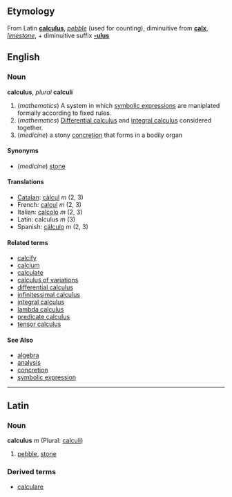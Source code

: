 ==Etymology==
From Latin '''[[calculus]]''', ''[[pebble]]'' (used for counting), diminuitive from '''[[calx]]''', ''[[limestone]]'', + diminuitive suffix '''[[-ulus]]'''

==English==

===Noun===
'''calculus''', ''plural'' '''calculi'''

# (''mathematics'') A system in which [[symbolic expression]]s are maniplated formally according to fixed rules.
# (''mathematics'') [[differential calculus|Differential calculus]] and [[integral calculus]] considered together.
# (''medicine'') a stony [[concretion]] that forms in a bodily organ

====Synonyms====
*(''medicine'') [[stone]]

====Translations====
*[[Catalan]]: [[càlcul]] ''m'' (2, 3)
*French: [[calcul]] ''m'' (2, 3)
*Italian: [[calcolo]] ''m'' (2, 3)
*Latin: calculus ''m'' (3)
*Spanish: [[cálculo]] ''m'' (2, 3)

====Related terms====
*[[calcify]]
*[[calcium]]
*[[calculate]]
*[[calculus of variations]]
*[[differential calculus]]
*[[infinitessimal calculus]]
*[[integral calculus]]
*[[lambda calculus]]
*[[predicate calculus]]
*[[tensor calculus]]

====See Also====
*[[algebra]]
*[[analysis]]
*[[concretion]]
*[[symbolic expression]]
----

==Latin==
===Noun===
'''calculus''' ''m'' (Plural: [[calculi]])

# [[pebble]], [[stone]]

===Derived terms===
*[[calculare]]